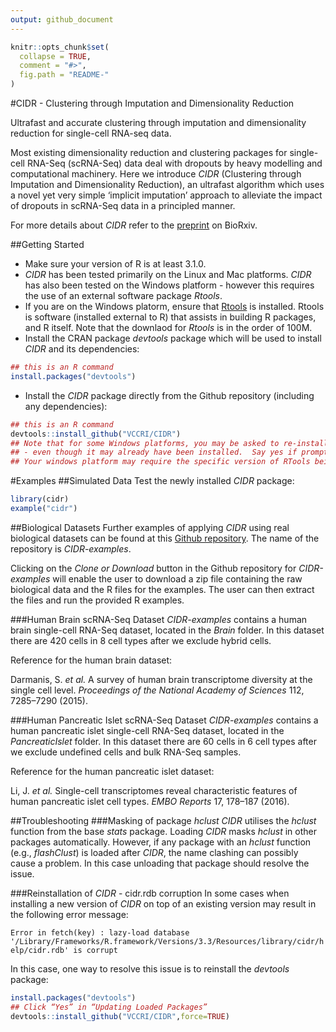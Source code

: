 ```yaml
---
output: github_document
---
```


<!-- README.md is generated from README.Rmd. Please edit that file -->

```r
knitr::opts_chunk$set(
  collapse = TRUE,
  comment = "#>",
  fig.path = "README-"
)
```
#CIDR - Clustering through Imputation and Dimensionality Reduction

Ultrafast and accurate clustering through imputation and dimensionality
reduction for single-cell RNA-seq data.

Most existing dimensionality reduction and clustering packages for single-cell RNA-Seq (scRNA-Seq) data deal with dropouts by heavy modelling and computational machinery. Here we introduce _CIDR_ (Clustering through Imputation and Dimensionality Reduction), an ultrafast
algorithm which uses a novel yet very simple ‘implicit imputation’ approach to alleviate the
impact of dropouts in scRNA-Seq data in a principled manner.

For more details about _CIDR_ refer to the [preprint](http://biorxiv.org/content/early/2016/08/10/068775) on BioRxiv.

##Getting Started

* Make sure your version of R is at least 3.1.0.
* _CIDR_ has been tested primarily on the Linux and Mac platforms.  _CIDR_ has also been tested on the Windows platform - however this requires the use of an external software package _Rtools_.
* If you are on the Windows platorm, ensure that [Rtools](https://cran.r-project.org/bin/windows/Rtools/) is installed. Rtools is software (installed external to R) that assists in building R packages, and R itself.  Note that the downlaod for _Rtools_ is in the order of 100M.
* Install the CRAN package _devtools_ package which will be used to install _CIDR_ and its dependencies:
```r
## this is an R command
install.packages("devtools")
```

* Install the _CIDR_ package directly from the Github repository (including any dependencies):

```r
## this is an R command
devtools::install_github("VCCRI/CIDR")
## Note that for some Windows platforms, you may be asked to re-install RTools
## - even though it may already have been installed.  Say yes if prompted.
## Your windows platform may require the specific version of RTools being suggested.
```

#Examples
##Simulated Data
Test the newly installed _CIDR_ package:

```r
library(cidr)
example("cidr")
```

##Biological Datasets
Further examples of applying _CIDR_ using real biological datasets can be found at this [Github repository](https://github.com/VCCRI/CIDR-examples).  The name of the repository is _CIDR-examples_. 

Clicking on the _Clone or Download_ button in the Github repository for _CIDR-examples_ will enable the user to download a zip file containing the raw biological data and the R files for the examples.  The user can then extract the files and run the provided R examples.

###Human Brain scRNA-Seq Dataset
_CIDR-examples_ contains a human brain single-cell RNA-Seq dataset, located in the _Brain_ folder. In this dataset
there are 420 cells in 8 cell types after we exclude hybrid cells.  

Reference for the human brain dataset:

Darmanis, S. _et al._ A survey of human brain transcriptome diversity at the single cell level.
_Proceedings of the National Academy of Sciences_ 112, 7285–7290 (2015).

###Human Pancreatic Islet scRNA-Seq Dataset
_CIDR-examples_ contains a human pancreatic islet single-cell RNA-Seq dataset, located in the _PancreaticIslet_ folder. In this dataset there are 60 cells in 6 cell types after we exclude undefined cells and bulk RNA-Seq samples.  

Reference for the human pancreatic islet dataset:

Li, J. _et al._ Single-cell transcriptomes reveal characteristic features of human pancreatic islet
cell types. _EMBO Reports_ 17, 178–187 (2016).

##Troubleshooting
###Masking of package _hclust_
_CIDR_ utilises the _hclust_ function from the base _stats_ package.  Loading _CIDR_ masks _hclust_ in other packages automatically. 
However, if any package with an _hclust_ function (e.g., _flashClust_) is loaded after _CIDR_, the name clashing can possibly cause a problem.
In this case unloading that package should resolve the issue.

###Reinstallation of _CIDR_ - cidr.rdb corruption
In some cases when installing a new version of _CIDR_ on top of an existing version may result in the following error message:

```Error in fetch(key) : lazy-load database '/Library/Frameworks/R.framework/Versions/3.3/Resources/library/cidr/help/cidr.rdb' is corrupt```

In this case, one way to resolve this issue is to reinstall the _devtools_ package:
```r
install.packages("devtools")
## Click “Yes” in “Updating Loaded Packages”
devtools::install_github("VCCRI/CIDR",force=TRUE)
```
